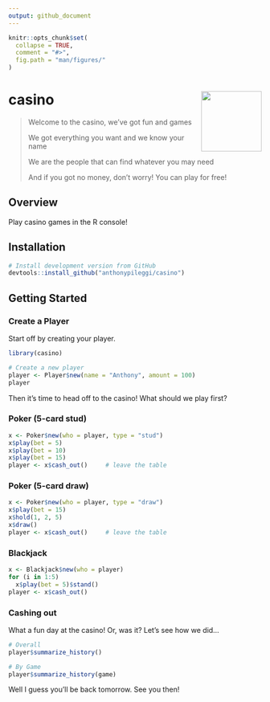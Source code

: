 ```yaml
---
output: github_document
---
```


<!-- README.md is generated from README.Rmd. Please edit that file -->

```r
knitr::opts_chunk$set(
  collapse = TRUE,
  comment = "#>",
  fig.path = "man/figures/"
)
```


# casino <img src="man/figures/logo.png" align="right" alt="" width="120" />

> Welcome to the casino, we've got fun and games
>
> We got everything you want and we know your name
>
> We are the people that can find whatever you may need
>
> And if you got no money, don't worry!  You can play for free!  

## Overview

Play casino games in the R console!

## Installation

```r
# Install development version from GitHub
devtools::install_github("anthonypileggi/casino")
```

## Getting Started

### Create a Player
Start off by creating your player.

```r
library(casino)

# Create a new player
player <- Player$new(name = "Anthony", amount = 100)
player
```

Then it's time to head off to the casino!
What should we play first?

### Poker (5-card stud)
```r
x <- Poker$new(who = player, type = "stud")
x$play(bet = 5)
x$play(bet = 10)
x$play(bet = 15)
player <- x$cash_out()     # leave the table
```

### Poker (5-card draw)
```r
x <- Poker$new(who = player, type = "draw")
x$play(bet = 15)
x$hold(1, 2, 5)
x$draw()
player <- x$cash_out()     # leave the table
```

### Blackjack
```r
x <- Blackjack$new(who = player)
for (i in 1:5)
  x$play(bet = 5)$stand()
player <- x$cash_out()
```

### Cashing out

What a fun day at the casino!  Or, was it?
Let's see how we did...
```r
# Overall
player$summarize_history()

# By Game
player$summarize_history(game)  
```

Well I guess you'll be back tomorrow.  See you then!